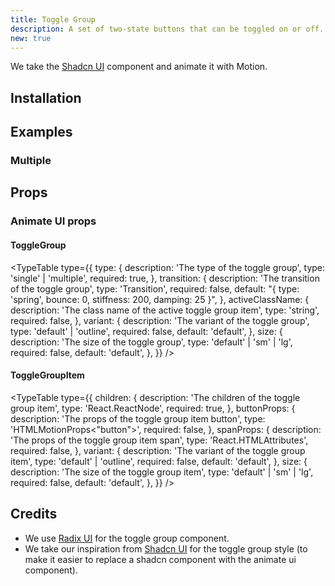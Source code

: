 ```yaml
---
title: Toggle Group
description: A set of two-state buttons that can be toggled on or off.
new: true
---
```


We take the [Shadcn UI](https://ui.shadcn.com/docs/components/toggle-group) component and animate it with Motion.

<ComponentPreview name="radix-toggle-group-demo" />

## Installation

<ComponentInstallation name="radix-toggle-group" />

## Examples

### Multiple

<ComponentPreview name="radix-toggle-group-multiple-demo" />

## Props

<div className="flex flex-row gap-x-3">
  <ExternalLink
    href="https://www.radix-ui.com/primitives/docs/components/toggle-group"
    text="Docs"
  />
  <ExternalLink
    href="https://www.radix-ui.com/primitives/docs/components/toggle-group#api-reference"
    text="API Reference"
  />
</div>

### Animate UI props

#### ToggleGroup

<TypeTable
  type={{
    type: {
      description: 'The type of the toggle group',
      type: 'single' | 'multiple',
      required: true,
    },
    transition: {
      description: 'The transition of the toggle group',
      type: 'Transition',
      required: false,
      default: "{ type: 'spring', bounce: 0, stiffness: 200, damping: 25 }",
    },
    activeClassName: {
      description: 'The class name of the active toggle group item',
      type: 'string',
      required: false,
    },
    variant: {
      description: 'The variant of the toggle group',
      type: 'default' | 'outline',
      required: false,
      default: 'default',
    },
    size: {
      description: 'The size of the toggle group',
      type: 'default' | 'sm' | 'lg',
      required: false,
      default: 'default',
    },
  }}
/>

#### ToggleGroupItem

<TypeTable
  type={{
    children: {
      description: 'The children of the toggle group item',
      type: 'React.ReactNode',
      required: true,
    },
    buttonProps: {
      description: 'The props of the toggle group item button',
      type: 'HTMLMotionProps<"button">',
      required: false,
    },
    spanProps: {
      description: 'The props of the toggle group item span',
      type: 'React.HTMLAttributes<HTMLSpanElement>',
      required: false,
    },
    variant: {
      description: 'The variant of the toggle group item',
      type: 'default' | 'outline',
      required: false,
      default: 'default',
    },
    size: {
      description: 'The size of the toggle group item',
      type: 'default' | 'sm' | 'lg',
      required: false,
      default: 'default',
    },
  }}
/>

## Credits

- We use [Radix UI](https://www.radix-ui.com/primitives/docs/components/toggle-group) for the toggle group component.
- We take our inspiration from [Shadcn UI](https://ui.shadcn.com/docs/components/toggle-group) for the toggle group style (to make it easier to replace a shadcn component with the animate ui component).
